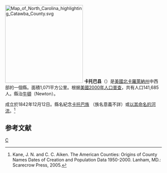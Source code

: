 {{noteTA
|T=zh-hans:卡托巴县 (北卡罗来纳州);zh-hk:卡托巴縣 (北卡羅萊納州);zh-tw:卡托巴郡 (北卡羅萊納州);
|1=zh-hans:县;zh-hk:縣;zh-tw:郡;
}}

[[File:Map_of_North_Carolina_highlighting_Catawba_County.svg|250px]]
'''卡托巴县'''（{{lang-en|Catawba County}}）是[[美國|美國]][[北卡羅萊納州|北卡羅萊納州]]中西部的一個縣。面積1,071平方公里。根据[[美國2000年人口普查|美國2000年人口普查]]，共有人口141,685人。縣治[[牛頓_(北卡羅萊納州)|牛頓]]（Newton）。

成立於1842年12月12日。縣名紀念[[卡托巴族|卡托巴族]] （族名意義不詳）或[[卡托巴河|以其命名的河流]]。<ref>Kane, J. N. and C. C. Aiken. The American Counties: Origins of County Names Dates of Creation and Population Data 1950-2000. Lanham, MD.: Scarecrow Press, 2005.</ref>

== 参考文献 ==
<div class="references-small">
<references />
</div>

{{North Carolina}}
{{Authority control}}
[[Category:北卡羅萊納州行政區劃|C]]